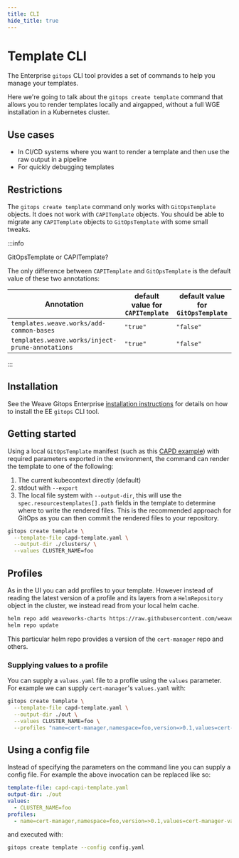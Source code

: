 ```yaml
---
title: CLI
hide_title: true
---
```



# Template CLI <TierLabel tiers="Enterprise" />

The Enterprise `gitops` CLI tool provides a set of commands to help you manage your templates.

Here we're going to talk about the `gitops create template` command that allows
you to render templates locally and airgapped, without a full WGE installation
in a Kubernetes cluster.

## Use cases

- In CI/CD systems where you want to render a template and then use the raw output in a pipeline
- For quickly debugging templates

## Restrictions

The `gitops create template` command only works with `GitOpsTemplate` objects.
It does not work with `CAPITemplate` objects. You should be able to migrate any
`CAPITemplate` objects to `GitOpsTemplate` with some small tweaks.

:::info

GitOpsTemplate or CAPITemplate?

The only difference between `CAPITemplate` and `GitOpsTemplate` is the default
value of these two annotations:

| Annotation | default value for `CAPITemplate` | default value for `GitOpsTemplate` |
| ----------- | ---------------- | ------------------ |
| `templates.weave.works/add-common-bases`  | `"true"` | `"false"` |
| `templates.weave.works/inject-prune-annotations` | `"true"` | `"false"` |

:::


## Installation

See the Weave Gitops Enterprise [installation instructions](../enterprise/getting-started/install-enterprise.mdx#7-install-the-cli) for details on how to install the EE `gitops` CLI tool.

## Getting started

Using a local `GitOpsTemplate` manifest (such as this [CAPD
example](../capd-example)) with required parameters exported in the
environment, the command can render the template to one of the following:
1. The current kubecontext directly (default)
1. stdout with `--export`
1. The local file system with `--output-dir`, this will use the
	`spec.resourcestemplates[].path` fields in the template to determine where to
	write the rendered files.
	This is the recommended approach for GitOps as you can then commit the
	rendered files to your repository.

```bash
gitops create template \
  --template-file capd-template.yaml \
  --output-dir ./clusters/ \
  --values CLUSTER_NAME=foo
```

## Profiles

As in the UI you can add profiles to your template. However instead of reading
the latest version of a profile and its layers from a `HelmRepository` object
in the cluster, we instead read from your local helm cache.

```bash
helm repo add weaveworks-charts https://raw.githubusercontent.com/weaveworks/weave-gitops-profile-examples/gh-pages
helm repo update
```

This particular helm repo provides a version of the `cert-manager` repo and others.

### Supplying values to a profile

You can supply a `values.yaml` file to a profile using the `values` parameter.
For example we can supply `cert-manager`'s `values.yaml` with:

```bash
gitops create template \
  --template-file capd-template.yaml \
  --output-dir ./out \
  --values CLUSTER_NAME=foo \
  --profiles "name=cert-manager,namespace=foo,version=>0.1,values=cert-manager-values.yaml"
```

## Using a config file

Instead of specifying the parameters on the command line you can supply a
config file. For example the above invocation can be replaced like so:

```yaml title=config.yaml
template-file: capd-capi-template.yaml
output-dir: ./out
values:
  - CLUSTER_NAME=foo
profiles:
  - name=cert-manager,namespace=foo,version=>0.1,values=cert-manager-values.yaml
```

and executed with:

```bash
gitops create template --config config.yaml
```
